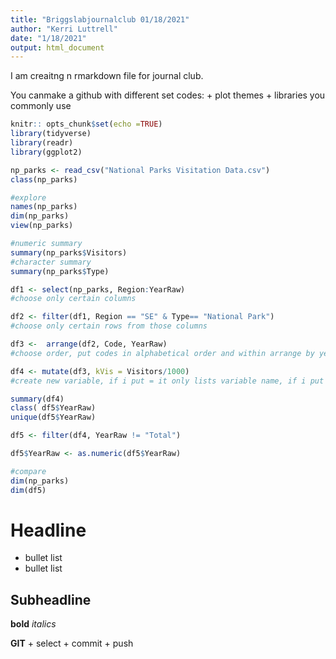 ```yaml
---
title: "Briggslabjournalclub 01/18/2021"
author: "Kerri Luttrell"
date: "1/18/2021"
output: html_document
---
```

I am creaitng n rmarkdown file for journal club.

You canmake a github with different set codes:
+ plot themes
+ libraries you commonly use


```r
knitr:: opts_chunk$set(echo =TRUE)
library(tidyverse)
library(readr)
library(ggplot2)

```


```r
np_parks <- read_csv("National Parks Visitation Data.csv")
class(np_parks)

#explore
names(np_parks)
dim(np_parks)
view(np_parks)

#numeric summary
summary(np_parks$Visitors)
#character summary
summary(np_parks$Type)

```

```r

df1 <- select(np_parks, Region:YearRaw)
#choose only certain columns

df2 <- filter(df1, Region == "SE" & Type== "National Park")
#choose only certain rows from those columns 

df3 <-  arrange(df2, Code, YearRaw)
#choose order, put codes in alphabetical order and within arrange by year

df4 <- mutate(df3, kVis = Visitors/1000)
#create new variable, if i put = it only lists variable name, if i put <- it pastes the equation too

summary(df4)
class( df5$YearRaw)
unique(df5$YearRaw)

df5 <- filter(df4, YearRaw != "Total")

df5$YearRaw <- as.numeric(df5$YearRaw)

#compare
dim(np_parks)
dim(df5)
```
# Headline
+ bullet list
+ bullet list

## Subheadline

**bold**
*italics*

**GIT**
+ select
+ commit
+ push


